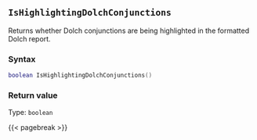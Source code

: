 ## `IsHighlightingDolchConjunctions`

Returns whether Dolch conjunctions are being highlighted in the formatted Dolch report.

### Syntax {-}

``` .lua
boolean IsHighlightingDolchConjunctions()
```


### Return value {-}

Type: `boolean`


{{< pagebreak >}}